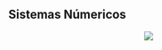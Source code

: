 
## Sistemas Númericos



<Center>
<Image p={'lx'}
  radius="lg"  
  h={300}
  src="https://www.iutepi.edu/wp-content/uploads/2023/05/depositphotos_236800562-stock-photo-close-up-view-of-a.webp"
/>
</Center>


